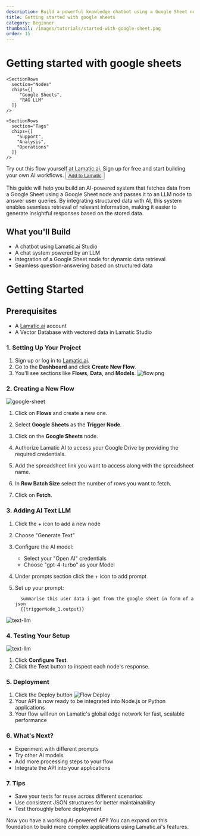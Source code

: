 ```yaml
---
description: Build a powerful knowledge chatbot using a Google Sheet node and an LLM. This system fetches data from a Google Sheet, processes it, and enables AI-powered responses to user queries. Perfect for structured knowledge retrieval and automated insights.
title: Getting started with google sheets
category: Beginner
thumbnail: /images/tutorials/started-with-google-sheet.png
order: 15
---
```


# Getting started with google sheets

<div className="grid md:grid-cols-1 gap-2 mb-8">
  <div className="">
    <SectionRows 
      section="Difficulty Level" 
      chips={["Beginner"]} 
    />
    
    <SectionRows 
      section="Nodes" 
      chips={[
         "Google Sheets",
         "RAG LLM"
      ]} 
    />
    
    <SectionRows 
      section="Tags" 
      chips={[
        "Support",
        "Analysis",
        "Operations"
      ]} 
    />
  </div>
</div>

<div className="mt-4 mb-4">
  <Callout>
  Try out this flow yourself at Lamatic.ai. Sign up for free and start building your own AI workflows.
  <Button variant="destructive" className="mt-3" href="https://studio.lamatic.ai/_?templateSlug=get-started-with-google-sheet" size="sm" asChild>
    <a href="https://studio.lamatic.ai/_?templateSlug=get-started-with-google-sheet" target="_blank">Add to Lamatic</a>
  </Button>
</Callout>
</div>

This guide will help you build an AI-powered system that fetches data from a Google Sheet using a Google Sheet node and passes it to an LLM node to answer user queries. By integrating structured data with AI, this system enables seamless retrieval of relevant information, making it easier to generate insightful responses based on the stored data.

## What you'll Build


- A chatbot using Lamatic.ai Studio
- A chat system powered by an LLM
- Integration of a Google Sheet node for dynamic data retrieval
- Seamless question-answering based on structured data

# Getting Started

## Prerequisites
- A [Lamatic.ai](https://lamatic.ai/) account
- A Vector Database with vectored data in Lamatic Studio

### 1. Setting Up Your Project
1. Sign up or log in to [Lamatic.ai](https://lamatic.ai/).
2. Go to the **Dashboard** and click **Create New Flow**.
3. You'll see sections like **Flows**, **Data**, and **Models**.
   ![flow.png](./img/ai-review-responder/flow.png)

### 2. Creating a New Flow
 ![google-sheet](./img/google-sheet-llm/google-sheet-node.png)
1. Click on **Flows** and create a new one.

2. Select **Google Sheets** as the **Trigger Node**.
3. Click on the **Google Sheets** node.
4. Authorize Lamatic AI to access your Google Drive by providing the required credentials.
5. Add the spreadsheet link you want to access along with the spreadsheet name.
6. In **Row Batch Size** select the number of rows you want to fetch.
7. Click on **Fetch**.

### 3. Adding AI Text LLM

1. Click the + icon to add a new node
2. Choose "Generate Text"
3. Configure the AI model:
   - Select your "Open AI" credentials
   - Choose "gpt-4-turbo" as your Model
4. Under prompts section click the + icon to add prompt
5. Set up your prompt:

   ```
     summarise this user data i got from the google sheet in form of a json
     {{triggerNode_1.output}}

   ```
  ![text-llm](./img/google-sheet-llm/text-llm2.png)


### 4. Testing Your Setup
 ![text-llm](./img/google-sheet-llm/testing.png)



1. Click **Configure Test**.
2. Click the **Test** button to inspect each node's response.


### 5. Deployment

1. Click the Deploy button
   ![Flow Deploy](./img/ai-review-responder/deploy.png)
2. Your API is now ready to be integrated into Node.js or Python applications
3. Your flow will run on Lamatic's global edge network for fast, scalable performance

### 6. What's Next?

- Experiment with different prompts
- Try other AI models
- Add more processing steps to your flow
- Integrate the API into your applications

### 7. Tips

- Save your tests for reuse across different scenarios
- Use consistent JSON structures for better maintainability
- Test thoroughly before deployment

Now you have a working AI-powered API! You can expand on this foundation to build more complex applications using Lamatic.ai's features.


